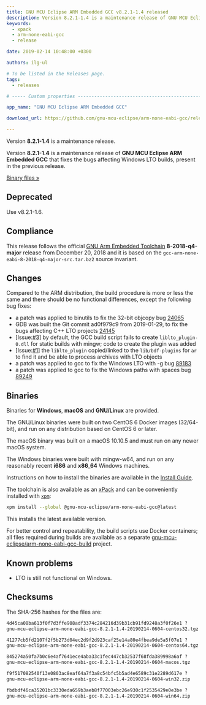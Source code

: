 ```yaml
---
title: GNU MCU Eclipse ARM Embedded GCC v8.2.1-1.4 released
description: Version 8.2.1-1.4 is a maintenance release of GNU MCU Eclipse ARM Embedded GCC.
keywords:
  - xpack
  - arm-none-eabi-gcc
  - release

date: 2019-02-14 10:48:00 +0300

authors: ilg-ul

# To be listed in the Releases page.
tags:
  - releases

# ----- Custom properties -----------------------------------------------------

app_name: "GNU MCU Eclipse ARM Embedded GCC"

download_url: https://github.com/gnu-mcu-eclipse/arm-none-eabi-gcc/releases/tag/v8.2.1-1.4/

---
```


<head><title>{frontMatter.title}</title></head>
<head><meta property="og:title" content={frontMatter.title} /></head>

Version **8.2.1-1.4** is a maintenance release.

<!-- truncate -->

Version **8.2.1-1.4** is a maintenance release of
**GNU MCU Eclipse ARM Embedded GCC** that fixes the bugs affecting Windows
LTO builds, present in the previous release.

<!-- truncate -->

<p><a href={frontMatter.download_url}>Binary files »</a></p>

## Deprecated

Use v8.2.1-1.6.

## Compliance

This release follows the official
[GNU Arm Embedded Toolchain](https://developer.arm.com/open-source/gnu-toolchain/gnu-rm)
**8-2018-q4-major** release from December 20, 2018 and it is based on the
`gcc-arm-none-eabi-8-2018-q4-major-src.tar.bz2` source invariant.

## Changes

Compared to the ARM distribution, the build procedure is more or less the
same and there should be no functional differences, except the following
bug fixes:

- a patch was applied to binutils to fix the 32-bit objcopy bug
  [24065](https://sourceware.org/bugzilla/show_bug.cgi?id=24065)
- GDB was built the Git commit ad0f979c9 from 2019-01-29, to fix the bugs
  affecting C++ LTO projects
  [24145](https://sourceware.org/bugzilla/show_bug.cgi?id=24145)
- [Issue:[#3](https://github.com/gnu-mcu-eclipse/arm-none-eabi-gcc-build/issues/3)]
  by default, the GCC build script fails to create `liblto_plugin-0.dll`
  for static builds with mingw; code to create the plugin was added
- [Issue:[#1](https://github.com/gnu-mcu-eclipse/arm-none-eabi-gcc-build/issues/1)]
  the `liblto_plugin` copied/linked to the `lib/bdf-plugins` for `ar`
  to find it and be able to process archives with LTO objects
- a patch was applied to gcc to fix the Windows LTO with -g bug
  [89183](https://gcc.gnu.org/bugzilla/show_bug.cgi?id=89183)
- a patch was applied to gcc to fix the Windows paths with spaces bug
  [89249](https://gcc.gnu.org/bugzilla/show_bug.cgi?id=89249)

## Binaries

Binaries for **Windows**, **macOS** and **GNU/Linux** are provided.

The GNU/Linux binaries were built on two CentOS 6 Docker images (32/64-bit),
and run on any distribution based on CentOS 6 or later.

The macOS binary was built on a macOS 10.10.5 and must run on any newer
macOS system.

The Windows binaries were built with mingw-w64, and run on any reasonably
recent **i686** and **x86_64** Windows machines.

Instructions on how to install the binaries are available in the [Install Guide](/docs/install/).

The toolchain is also available as an
[xPack](https://www.npmjs.com/package/@gnu-mcu-eclipse/arm-none-eabi-gcc)
and can be conveniently installed with
[`xpm`](https://www.npmjs.com/package/xpm):

```sh
xpm install --global @gnu-mcu-eclipse/arm-none-eabi-gcc@latest
```

This installs the latest available version.

For better control and repeatability, the build scripts use Docker containers;
all files required during builds are available as a separate
[gnu-mcu-eclipse/arm-none-eabi-gcc-build](https://github.com/gnu-mcu-eclipse/arm-none-eabi-gcc-build)
project.

## Known problems

* LTO is still not functional on Windows.

## Checksums

The SHA-256 hashes for the files are:

```txt
4d45ca08ba613f0f7d3ffe908adf3374c284216d39b31cb91fd9248a3f0f26e1 ?
gnu-mcu-eclipse-arm-none-eabi-gcc-8.2.1-1.4-20190214-0604-centos32.tgz

41277cb5fd2107f2f5b273d04ec2d9f2d923caf25e14a80e4fbea9de5a5f07e1 ?
gnu-mcu-eclipse-arm-none-eabi-gcc-8.2.1-1.4-20190214-0604-centos64.tgz

845274a50fa7b0c6e4af7641ece4aba33c1fec447cb32537f68fda389998a6af ?
gnu-mcu-eclipse-arm-none-eabi-gcc-8.2.1-1.4-20190214-0604-macos.tgz

f9f517082540f13e0803ac8eaf64a7f3a8c54bfc5b5ad4e6589c31e2289d617e ?
gnu-mcu-eclipse-arm-none-eabi-gcc-8.2.1-1.4-20190214-0604-win32.zip

fbdbdf46ca35201bc3330eda659b3aeb8f77003ebc26e930c1f2535429e0e3be ?
gnu-mcu-eclipse-arm-none-eabi-gcc-8.2.1-1.4-20190214-0604-win64.zip
```
